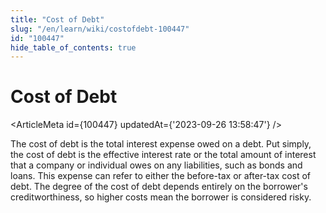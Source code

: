 ```yaml
---
title: "Cost of Debt"
slug: "/en/learn/wiki/costofdebt-100447"
id: "100447"
hide_table_of_contents: true
---
```



# Cost of Debt

<ArticleMeta id={100447} updatedAt={'2023-09-26 13:58:47'} />
<div className='border-solid border-b border-t-0 my-4 border-[var(--ifm-color-gray-300)]' />

The cost of debt is the total interest expense owed on a debt. Put simply, the cost of debt is the effective interest rate or the total amount of interest that a company or individual owes on any liabilities, such as bonds and loans. This expense can refer to either the before-tax or after-tax cost of debt. The degree of the cost of debt depends entirely on the borrower's creditworthiness, so higher costs mean the borrower is considered risky.
